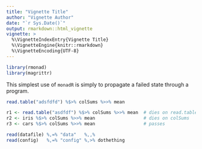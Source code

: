 ```yaml
---
title: "Vignette Title"
author: "Vignette Author"
date: "`r Sys.Date()`"
output: rmarkdown::html_vignette
vignette: >
  %\VignetteIndexEntry{Vignette Title}
  %\VignetteEngine{knitr::rmarkdown}
  %\VignetteEncoding{UTF-8}
---
```


```r
library(rmonad)
library(magrittr)
```

This simplest use of `monadR` is simply to propagate a failed state through a
program.

```r
read.table("adsfdfd") %$>% colSums %>>% mean
```

```r
r1 <- read.table("asdfdf") %$>% colSums %>>% mean  # dies on read.table
r2 <- iris %$>% colSums %>>% mean                  # dies on colSums 
r3 <- cars %$>% colSums %>>% mean                  # passes
```

```r
read(datafile) %,=% "data"   %,,%
read(config)   %,=% "config" %,>% dothething
```
